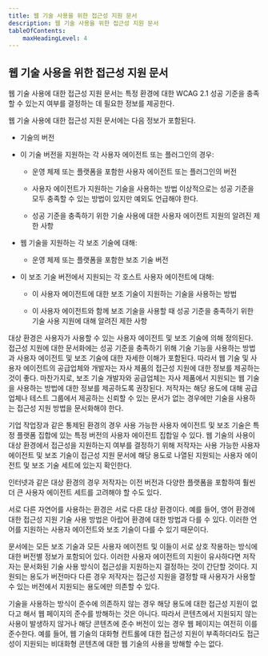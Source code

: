 ```yaml
---
title: 웹 기술 사용을 위한 접근성 지원 문서
description: 웹 기술 사용을 위한 접근성 지원 문서
tableOfContents:
    maxHeadingLevel: 4
---
```



## 웹 기술 사용을 위한 접근성 지원 문서

웹 기술 사용에 대한 접근성 지원 문서는 특정 환경에 대한 WCAG 2.1 성공 기준을 충족할 수 있는지 여부를 결정하는 데 필요한 정보를 제공한다.

웹 기술 사용에 대한 접근성 지원 문서에는 다음 정보가 포함된다.

*   기술의 버전
    
*   이 기술 버전을 지원하는 각 사용자 에이전트 또는 플러그인의 경우:
    *   운영 체제 또는 플랫폼을 포함한 사용자 에이전트 또는 플러그인의 버전
        
    *   사용자 에이전트가 지원하는 기술을 사용하는 방법 이상적으로는 성공 기준을 모두 충족할 수 있는 방법이 있지만 예외도 언급해야 한다.
        
    *   성공 기준을 충족하기 위한 기술 사용에 대한 사용자 에이전트 지원의 알려진 제한 사항
        
*   웹 기술을 지원하는 각 보조 기술에 대해:
    *   운영 체제 또는 플랫폼을 포함한 보조 기술 버전
        
*   이 보조 기술 버전에서 지원되는 각 호스트 사용자 에이전트에 대해:
    *   이 사용자 에이전트에 대한 보조 기술이 지원하는 기술을 사용하는 방법
        
    *   이 사용자 에이전트와 함께 보조 기술을 사용할 때 성공 기준을 충족하기 위한 기술 사용 지원에 대해 알려진 제한 사항
        

대상 환경은 사용자가 사용할 수 있는 사용자 에이전트 및 보조 기술에 의해 정의된다. 접근성 지원에 대한 문서화에는 성공 기준을 충족하기 위해 기술 기능을 사용하는 방법과 사용자 에이전트 및 보조 기술에 대한 자세한 이해가 포함된다. 따라서 웹 기술 및 사용자 에이전트의 공급업체와 개발자는 자사 제품의 접근성 지원에 대한 정보를 제공하는 것이 좋다. 마찬가지로, 보조 기술 개발자와 공급업체는 자사 제품에서 지원되는 웹 기술을 사용하는 방법에 대한 정보를 제공하도록 권장된다. 저작자는 해당 용도에 대해 공급업체나 테스트 그룹에서 제공하는 신뢰할 수 있는 문서가 없는 경우에만 기술을 사용하는 접근성 지원 방법을 문서화해야 한다.

기업 작업장과 같은 통제된 환경의 경우 사용 가능한 사용자 에이전트 및 보조 기술은 특정 플랫폼 집합에 있는 특정 버전의 사용자 에이전트 집합일 수 있다. 웹 기술의 사용이 대상 환경에서 접근성을 지원하는지 여부를 결정하기 위해 저작자는 사용 가능한 사용자 에이전트 및 보조 기술이 접근성 지원 문서에 해당 용도로 나열된 지원되는 사용자 에이전트 및 보조 기술 세트에 있는지 확인한다.

인터넷과 같은 대상 환경의 경우 저작자는 이전 버전과 다양한 플랫폼을 포함하여 훨씬 더 큰 사용자 에이전트 세트를 고려해야 할 수도 있다.

서로 다른 자연어를 사용하는 환경은 서로 다른 대상 환경이다. 예를 들어, 영어 환경에 대한 접근성 지원 기술 사용 방법은 아랍어 환경에 대한 방법과 다를 수 있다. 이러한 언어를 지원하는 사용자 에이전트와 보조 기술이 다를 수 있기 때문이다.

문서에는 모든 보조 기술과 모든 사용자 에이전트 및 이들이 서로 상호 작용하는 방식에 대한 버전별 정보가 포함되어 있다. 이러한 사용자 에이전트의 지원이 유사하다면 저작자는 문서화된 기술 사용 방식이 접근성을 지원하는지 결정하는 것이 간단할 것이다. 지원되는 용도가 버전마다 다른 경우 저작자는 접근성 지원을 결정할 때 사용자가 사용할 수 있는 버전에서 지원되는 용도에만 의존할 수 있다.

기술을 사용하는 방식이 준수에 의존하지 않는 경우 해당 용도에 대한 접근성 지원이 없다고 해서 웹 페이지의 준수를 방해하는 것은 아니다. 따라서 콘텐츠에서 지원되지 않는 사용이 발생하지 않거나 해당 콘텐츠에 준수 버전이 있는 경우 웹 페이지는 여전히 이를 준수한다. 예를 들어, 웹 기술의 대화형 컨트롤에 대한 접근성 지원이 부족하더라도 접근성이 지원되는 비대화형 콘텐츠에 대한 웹 기술의 사용을 방해할 수는 없다.

